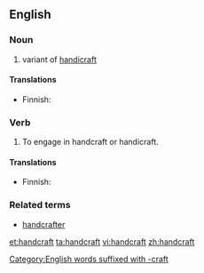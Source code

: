 ==English==

===Noun===
{{en-noun}}

# variant of [[handicraft]]

====Translations====
{{trans-top|variant of handicraft}}
* Finnish: {{t+|fi|käsityö}}
{{trans-mid}}
{{trans-bottom}}

===Verb===
{{en-verb}}

# To engage in handcraft or handicraft.

====Translations====
{{trans-top|to engage in handcraft or handicraft}}
* Finnish: {{t+|fi|tehdä}} {{t+|fi|käsityö|alt=käsityötä}}
{{trans-mid}}
{{trans-bottom}}

===Related terms===
* [[handcrafter]]

[[Category:English words suffixed with -craft]]

[[et:handcraft]]
[[ta:handcraft]]
[[vi:handcraft]]
[[zh:handcraft]]